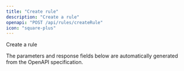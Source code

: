 ```yaml
---
title: "Create rule"
description: "Create a rule"
openapi: "POST /api/rules/createRule"
icon: "square-plus"
---
```


Create a rule

<Note>
The parameters and response fields below are automatically generated from the OpenAPI specification.
</Note>
